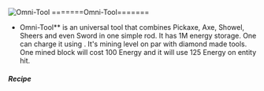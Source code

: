 ![Omni-Tool](/mods/techreborn/omni-tool.png)
=======Omni-Tool=======


- Omni-Tool** is an universal tool that combines Pickaxe, Axe,
        Showel, Sheers and even Sword in one simple rod. It has 1M
        energy storage. One can charge it using
        <Mcitem id="techreborn:battery_box"/>. It\'s
        mining level on par with diamond made tools. One mined block
        will cost 100 Energy and it will use 125 Energy on entity hit.

##### Recipe

<Recipe recipe=" input techreborn:advanced_drill air air input air
techreborn:advanced_chainsaw air input air air minecraft:diamond_sword
output techreborn:omni-tool "/>

